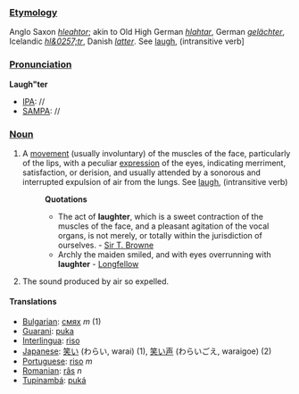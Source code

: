 ===[[Etymology]]===
Anglo Saxon ''[[hleahtor]]''; akin to Old High German ''[[hlahtar]]'', German ''[[gelächter]]'', Icelandic ''[[hl&0257;tr]]'', Danish ''[[latter]]''. See [[laugh]], (intransitive verb]
===[[Pronunciation]]===
'''Laugh"ter'''
*[[IPA]]: //
*[[SAMPA]]: //
===[[Noun]]===
#A [[movement]] (usually involuntary) of the muscles of the face, particularly of the lips, with a peculiar [[expression]] of the eyes, indicating merriment, satisfaction, or derision, and usually attended by a sonorous and interrupted expulsion of air from the lungs. See [[laugh]], (intransitive verb)
#:'''Quotations'''
#:*The act of '''laughter''', which is a sweet contraction of the muscles of the face, and a pleasant agitation of the vocal organs, is not merely, or totally within the jurisdiction of ourselves. - [[Sir T. Browne]]
#:*Archly the maiden smiled, and with eyes overrunning with '''laughter''' - [[Longfellow]]
# The sound produced by air so expelled.

==== Translations ====
* [[Bulgarian]]: [[смях]] ''m'' (1)
*[[Guarani]]: [[puka]]
*[[Interlingua]]: [[riso]]
* [[Japanese]]: [[笑い]] (わらい, warai) (1), [[笑い声]] (わらいごえ, waraigoe) (2)
*[[Portuguese]]: [[riso]] ''m''
*[[Romanian]]: [[râs]] ''n''
*[[Tupinambá]]: [[puká]]